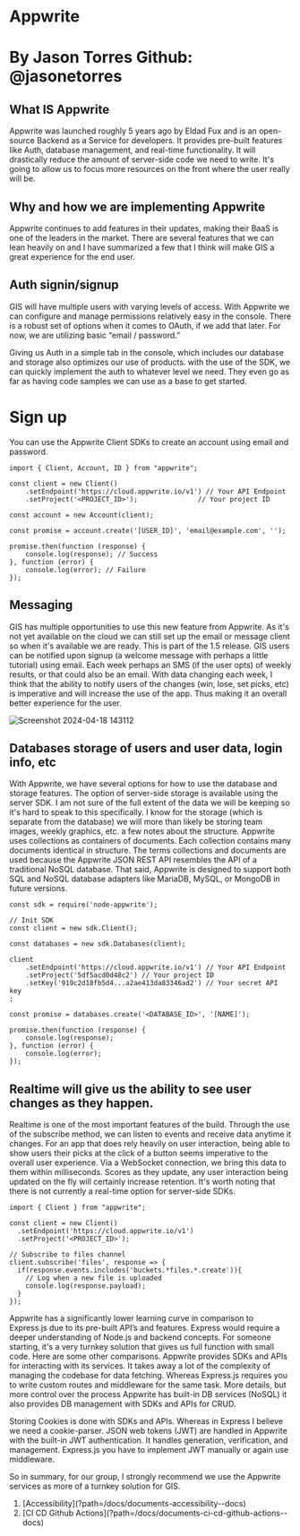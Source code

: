
# Appwrite

# By Jason Torres Github: @jasonetorres

## What IS Appwrite

Appwrite was launched roughly 5 years ago by Eldad Fux and is an
open-source Backend as a Service for developers. It provides pre-built
features like Auth, database management, and real-time functionality. It
will drastically reduce the amount of server-side code we need to
write. It's going to allow us to focus more resources on the front where
the user really will be.

## Why and how we are implementing Appwrite

Appwrite continues to add features in their updates, making their
BaaS is one of the leaders in the market. There are several features that
we can lean heavily on and I have summarized a few that I think will
make GIS a great experience for the end user.

## Auth signin/signup

GIS will have multiple users with varying levels of access. With
Appwrite we can configure and manage permissions relatively
easy in the console. There is a robust set of options when it comes to
OAuth, if we add that later. For now, we are utilizing basic “email /
password.”

Giving us Auth in a simple tab in the console, which includes our
database and storage also optimizes our use of products. with the use of
the SDK, we can quickly implement the auth to whatever level
we need. They even go as far as having code samples we can use as
a base to get started.

# Sign up

You can use the Appwrite Client SDKs to create an account using email and password.

```
import { Client, Account, ID } from "appwrite";

const client = new Client()
    .setEndpoint('https://cloud.appwrite.io/v1') // Your API Endpoint
    .setProject('<PROJECT_ID>');               // Your project ID

const account = new Account(client);

const promise = account.create('[USER_ID]', 'email@example.com', '');

promise.then(function (response) {
    console.log(response); // Success
}, function (error) {
    console.log(error); // Failure
});

```

## Messaging

GIS has multiple opportunities to use this new feature from Appwrite.
As it's not yet available on the cloud we can still set up the email or
message client so when it's available we are ready. This is part of the
1.5 release. GIS users can be notified upon signup (a welcome
message with perhaps a little tutorial) using email. Each week perhaps
an SMS (if the user opts) of weekly results, or that could also be an email.
With data changing each week, I think that the ability to notify users of
the changes (win, lose, set picks, etc) is imperative and will increase
the use of the app. Thus making it an overall better experience for the
user.

![Screenshot 2024-04-18 143112](https://res.cloudinary.com/melt/image/upload/v1715627999/nxqgi2wxpwnhigvgrofv.png)

## Databases storage of users and user data, login info, etc

With Appwrite, we have several options for how to use the database
and storage features. The option of server-side storage is available
using the server SDK. I am not sure of the full extent of the data we will
be keeping so it's hard to speak to this specifically. I know for the
storage (which is separate from the database) we will more than likely
be storing team images, weekly graphics, etc. a few notes about the
structure. Appwrite uses collections as containers of documents. Each
collection contains many documents identical in structure. The terms
collections and documents are used because the Appwrite JSON
REST API resembles the API of a traditional NoSQL database.
That said, Appwrite is designed to support both SQL and NoSQL
database adapters like MariaDB, MySQL, or MongoDB in future versions.

```
const sdk = require('node-appwrite');

// Init SDK
const client = new sdk.Client();

const databases = new sdk.Databases(client);

client
    .setEndpoint('https://cloud.appwrite.io/v1') // Your API Endpoint
    .setProject('5df5acd0d48c2') // Your project ID
    .setKey('919c2d18fb5d4...a2ae413da83346ad2') // Your secret API key
;

const promise = databases.create('<DATABASE_ID>', '[NAME]');

promise.then(function (response) {
    console.log(response);
}, function (error) {
    console.log(error);
});

```

## Realtime will give us the ability to see user changes as they happen.

Realtime is one of the most important features of the build. Through
the use of the subscribe method, we can listen to events and
receive data anytime it changes. For an app that does rely heavily on
user interaction, being able to show users their picks at the click of a
button seems imperative to the overall user experience. Via a
WebSocket connection, we bring this data to them within milliseconds.
Scores as they update, any user interaction being updated on the fly
will certainly increase retention. It's worth noting that there is not
currently a real-time option for server-side SDKs.

```
import { Client } from "appwrite";

const client = new Client()
  .setEndpoint('https://cloud.appwrite.io/v1')
  .setProject('<PROJECT_ID>');

// Subscribe to files channel
client.subscribe('files', response => {
  if(response.events.includes('buckets.*files.*.create')){
    // Log when a new file is uploaded
    console.log(response.payload);
  }
});

```

Appwrite has a significantly lower learning curve in comparison to
Express.js due to its pre-built API’s and features. Express would
require a deeper understanding of Node.js and backend concepts.
For someone starting, it's a very turnkey solution that gives us full
function with small code. Here are some other comparisons.
Appwrite provides SDKs and APIs for interacting with its services. It
takes away a lot of the complexity of managing the codebase for data
fetching. Whereas Express.js requires you to write custom routes and
middleware for the same task. More details, but more control over the
process Appwrite has built-in DB services (NoSQL) it also provides DB
management with SDKs and APIs for CRUD.

Storing Cookies is done with SDKs and APIs. Whereas in Express I
believe we need a cookie-parser.
JSON web tokens (JWT) are handled in Appwrite with the built-in JWT
authentication. It handles generation, verification, and management.
Express.js you have to implement JWT manually or again use
middleware.

So in summary, for our group, I strongly recommend we use the
Appwrite services as more of a turnkey solution for GIS.

<ol className="doc_nav_links">
  <li>[Accessibility](?path=/docs/documents-accessibility--docs)</li>
  <li>
    [CI CD Github Actions](?path=/docs/documents-ci-cd-github-actions--docs)
  </li>
</ol>
